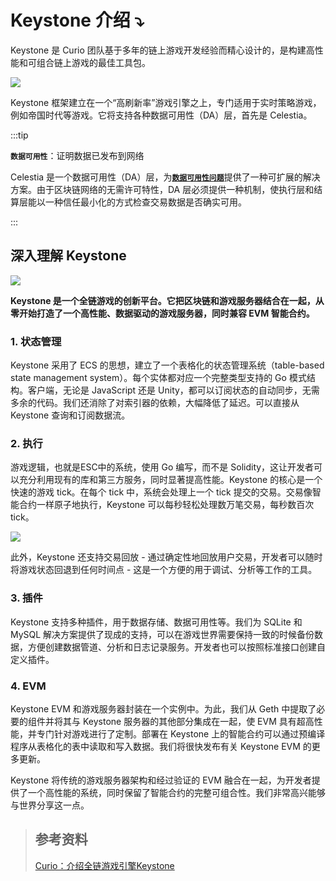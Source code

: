 # Keystone 介绍 ⤵️

Keystone 是 Curio 团队基于多年的链上游戏开发经验而精心设计的，是构建高性能和可组合链上游戏的最佳工具包。

![](./imgs/keystone.jpg)

Keystone 框架建立在一个“高刷新率”游戏引擎之上，专门适用于实时策略游戏，例如帝国时代等游戏。它将支持各种数据可用性（DA）层，首先是 Celestia。

:::tip

**`数据可用性`**：证明数据已发布到网络

Celestia 是一个数据可用性（DA）层，为[**`数据可用性问题`**](https://coinmarketcap.com/academy/article/what-is-data-availability)提供了一种可扩展的解决方案。由于区块链网络的无需许可特性，DA 层必须提供一种机制，使执行层和结算层能以一种信任最小化的方式检查交易数据是否确实可用。

:::

## 深入理解 Keystone

![](./imgs/inside.jpg)

**Keystone 是一个全链游戏的创新平台。它把区块链和游戏服务器结合在一起，从零开始打造了一个高性能、数据驱动的游戏服务器，同时兼容 EVM 智能合约。**

### 1. 状态管理

Keystone 采用了 ECS 的思想，建立了一个表格化的状态管理系统（table-based state management system）。每个实体都对应一个完整类型支持的 Go 模式结构。客户端，无论是 JavaScript 还是 Unity，都可以订阅状态的自动同步，无需多余的代码。我们还消除了对索引器的依赖，大幅降低了延迟。可以直接从 Keystone 查询和订阅数据流。

### 2. 执行

游戏逻辑，也就是ESC中的系统，使用 Go 编写，而不是 Solidity，这让开发者可以充分利用现有的库和第三方服务，同时显著提高性能。Keystone 的核心是一个快速的游戏 tick。在每个 tick 中，系统会处理上一个 tick 提交的交易。交易像智能合约一样原子地执行，Keystone 可以每秒轻松处理数万笔交易，每秒数百次 tick。

![](./imgs/execution.jpg)

此外，Keystone 还支持交易回放 - 通过确定性地回放用户交易，开发者可以随时将游戏状态回退到任何时间点 - 这是一个方便的用于调试、分析等工作的工具。

### 3. 插件

Keystone 支持多种插件，用于数据存储、数据可用性等。我们为 SQLite 和 MySQL 解决方案提供了现成的支持，可以在游戏世界需要保持一致的时候备份数据，方便创建数据管道、分析和日志记录服务。开发者也可以按照标准接口创建自定义插件。

### 4. EVM

Keystone EVM 和游戏服务器封装在一个实例中。为此，我们从 Geth 中提取了必要的组件并将其与 Keystone 服务器的其他部分集成在一起，使 EVM 具有超高性能，并专门针对游戏进行了定制。部署在 Keystone 上的智能合约可以通过预编译程序从表格化的表中读取和写入数据。我们将很快发布有关 Keystone EVM 的更多更新。

Keystone 将传统的游戏服务器架构和经过验证的 EVM 融合在一起，为开发者提供了一个高性能的系统，同时保留了智能合约的完整可组合性。我们非常高兴能够与世界分享这一点。

> ## 参考资料
>
> [Curio：介绍全链游戏引擎Keystone](https://mp.weixin.qq.com/s/olFMYpU_Hsn-z6FARU2qYw)
